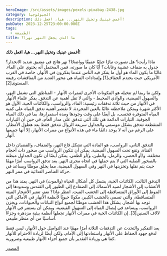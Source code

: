 ```yaml
---
heroImage: /src/assets/images/pexels-pixabay-2438.jpg
category: الجيولوجيا
description: أغمض عينيك وتخيل النهر... هيا، افعل ذلك!
pubDate: 2023-12-25T23:00:00.000Z
tags:
  - الطبيعة
title: ما الذي يجعل النهر نهرا؟
---
```


**أغمض عينيك وتخيل النهر... هيا، افعل ذلك!**

ماذا رأيت؟ هل تصورت تيارًا جبليًا عميقًا وواضحًا؟ نهر هائج في مضيق شديد الانحدار؟ جدول به ضفاف عشبية وغابات؟ أيًا كان ما صورته، فمن المحتمل أنه يحتوي على الماء. غالبًا ما يكون الماء هو أول ما يفكر فيه الناس عندما يفكرون في الأنهار، خاصة في الغرب الأمريكي حيث يحتدم الجفاف\[1] وإمدادات المياه هي محور العديد من المناقشات رفيعة المستوى\[2].

ولكن ما ربما لم تتخيله هو المكونات الأخرى لممرات الأنهار - المناطق التي تشمل النهر، والسهول الفيضية، والوادي المحيط - والتي لا تقل أهمية عن التدفق. يفكر علماء الأنهار في الأنهار من حيث ثلاثة تدفقات رئيسية: الماء، والرواسب، والكائنات الحية. الأول هو الأكثر شهرة ويمكن ملاحظته غالبًا بالعين المجردة. لا تقتصر أهمية تدفق المياه على كمية المياه المتوفرة فحسب، بل أيضًا على وقت وجودها ومدة استمرارها، بما في ذلك المياه الجوفية. التيارات الدائمة هي تلك التي تتدفق على مدار العام، في حين أن التيارات المتقطعة تتدفق بشكل موسمي والجداول سريعة الزوال تتدفق فقط بعد هطول الأمطار. على الرغم من أنه لا يوجد دائمًا ماء في هذه الأنواع من ممرات الأنهار، إلا أنها جميعها أنهار.

التدفق الثاني، الرواسب، هو المادة التي تشكل قاع النهر، والضفاف، والقضبان داخل القناة، وتقع تحت السهول الفيضية. يمكن أن تتكون الرواسب من صخور ذات أحجام مختلفة، و/أو الحصى، والرمل، والطين، و/أو الطمي. يمكن أيضًا أن تكون الجداول مبطنة بالصخور الصلبة التي لا يتم حملها في اتجاه مجرى النهر. يعد تدفق الرواسب أمرًا مهمًا حيث يتم نقلها وتخزينها في النهر وفي السهول الفيضية، مما يخلق موطنًا ويساعد في حركة العناصر الغذائية في ممر النهر.

التدفق الثالث، الكائنات الحية، يشمل كل أشكال الحياة (والموت) في النهر. يمتد هذا من الأعشاب إلى الأشجار لصيد الأسماك إلى الضفادع إلى الطيور إلى القندس وسدودها إلى الموظ إلى الأوراق المتساقطة إلى الخشب الميت. انتظر ماذا؟ نعم، تعتبر الأشجار الميتة المتساقطة، والتي تسمى بالخشب الكبير، مكونًا حيويًا لأنظمة الأنهار في الأماكن التي توجد بها أشجار. يشكل هذا الخشب موطنًا لجميع أنواع النباتات والحيوانات، ويخزن الرواسب، ويساعد في إيصال المياه إلى السهول الفيضية، ويمكن أن يستمر في الأنهار لآلاف السنين\[3]. إن الكائنات الحية في ممرات الأنهار تجعلها أنظمة بيئية مزدهرة وجزءًا أساسيًا من أي منظر طبيعي.

يعد التفكير والتحدث عن التدفقات الثلاثة أمرًا مهمًا عند التواصل حول الأنهار، ليس فقط لدفع جهود الحفاظ على الأنهار واستعادتها إلى الأمام، ولكن أيضًا لزيادة الاحترام للأنهار كما هي وزيادة التقدير بأن جميع أجزاء الأنهار طبيعية وضرورية.

[المصدر](https://blogs.agu.org/sciencecommunication/2023/06/02/what-makes-a-river-a-river/)
